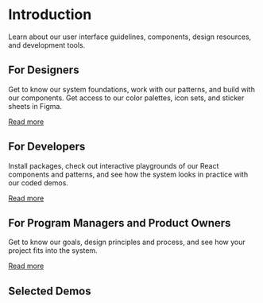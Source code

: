 # Introduction

Learn about our user interface guidelines, components, design resources, and development tools.

## For Designers

Get to know our system foundations, work with our patterns, and build with our components. Get access to our color palettes, icon sets, and sticker sheets in Figma.

[Read more]()

## For Developers

Install packages, check out interactive playgrounds of our React components and patterns, and see how the system looks in practice with our coded demos.

[Read more]()

## For Program Managers and Product Owners

Get to know our goals, design principles and process, and see how your project fits into the system.

[Read more]()

## Selected Demos
